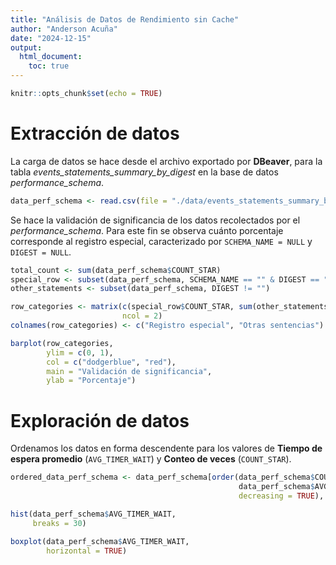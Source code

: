```yaml
---
title: "Análisis de Datos de Rendimiento sin Cache"
author: "Anderson Acuña"
date: "2024-12-15"
output: 
  html_document: 
    toc: true
---
```


```r
knitr::opts_chunk$set(echo = TRUE)
```

# Extracción de datos

La carga de datos se hace desde el archivo exportado por **DBeaver**, para la 
tabla *events_statements_summary_by_digest* en la base de datos 
*performance_schema*.
```r
data_perf_schema <- read.csv(file = "./data/events_statements_summary_by_digest_202412151135.csv")
```

Se hace la validación de significancia de los datos recolectados por el 
*performance_schema*. Para este fin se observa cuánto porcentaje corresponde al 
registro especial, caracterizado por `SCHEMA_NAME = NULL` y `DIGEST = NULL`.
```r
total_count <- sum(data_perf_schema$COUNT_STAR)
special_row <- subset(data_perf_schema, SCHEMA_NAME == "" & DIGEST == "")
other_statements <- subset(data_perf_schema, DIGEST != "")

row_categories <- matrix(c(special_row$COUNT_STAR, sum(other_statements$COUNT_STAR)) / total_count, 
                         ncol = 2)
colnames(row_categories) <- c("Registro especial", "Otras sentencias")

barplot(row_categories, 
        ylim = c(0, 1), 
        col = c("dodgerblue", "red"), 
        main = "Validación de significancia", 
        ylab = "Porcentaje")
```

# Exploración de datos

Ordenamos los datos en forma descendente para los valores de **Tiempo de espera 
promedio** (`AVG_TIMER_WAIT`) y **Conteo de veces** (`COUNT_STAR`).
```r
ordered_data_perf_schema <- data_perf_schema[order(data_perf_schema$COUNT_STAR, 
                                                   data_perf_schema$AVG_TIMER_WAIT , 
                                                   decreasing = TRUE), ]
```




```r
hist(data_perf_schema$AVG_TIMER_WAIT, 
     breaks = 30)

boxplot(data_perf_schema$AVG_TIMER_WAIT, 
        horizontal = TRUE)
```

